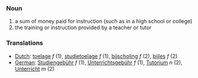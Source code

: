 === Noun ===
# a sum of money paid for instruction (such as in a high school or college)
# the training or instruction provided by a teacher or tutor

=== Translations ===
*[[Dutch]]: [[toelage]] ''f'' (1), [[studietoelage]] ''f'' (1), [[bijscholing]] ''f'' (2), [[bijles]] ''f'' (2)
*[[German]]: [[Studiengebühr]] ''f'' (1), [[Unterrichtsgebühr]] ''f'' (1), [[Tutorium]] ''n'' (2), [[Unterricht]] ''m'' (2)